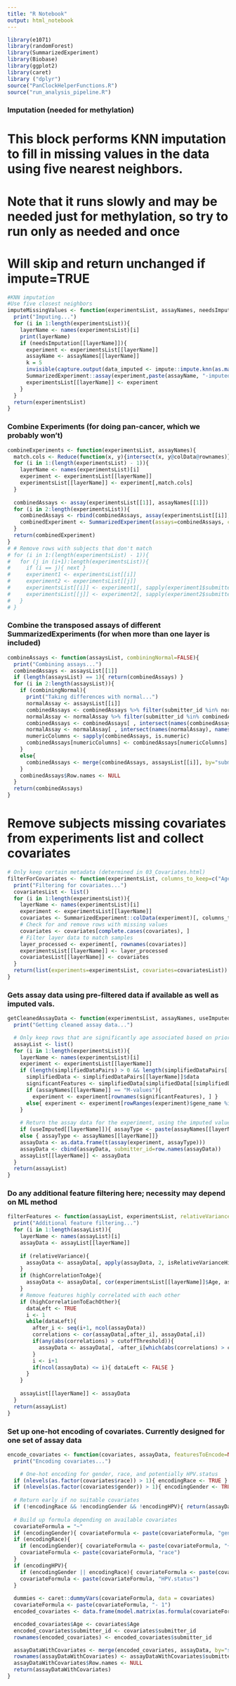 ```yaml
---
title: "R Notebook"
output: html_notebook
---
```


```r
library(e1071) 
library(randomForest) 
library(SummarizedExperiment)
library(Biobase)
library(ggplot2)
library(caret)
library ("dplyr")
source("PanClockHelperFunctions.R")
source("run_analysis_pipeline.R")
```

### Imputation (needed for methylation)

# This block performs KNN imputation to fill in missing values in the data using five nearest neighbors.

# Note that it runs slowly and may be needed just for methylation, so try to run only as needed and once

# Will skip and return unchanged if impute=TRUE

```r
#KNN imputation
#Use five closest neighbors
imputeMissingValues <- function(experimentsList, assayNames, needsImputation){
  print("Imputing...")
  for (i in 1:length(experimentsList)){
    layerName <- names(experimentsList)[i]
    print(layerName)
    if (needsImputation[[layerName]]){
      experiment <- experimentsList[[layerName]]
      assayName <- assayNames[[layerName]]
      k = 5
      invisible(capture.output(data_imputed <- impute::impute.knn(as.matrix(SummarizedExperiment::assay(experiment,assayName)), k = k )$data))
      SummarizedExperiment::assay(experiment,paste(assayName, "-imputed", sep="")) <- as.data.frame(data_imputed)
      experimentsList[[layerName]] <- experiment
    }
  }
  return(experimentsList)
}
```

### Combine Experiments (for doing pan-cancer, which we probably won't)
```r
combineExperiments <- function(experimentsList, assayNames){
  match.cols <- Reduce(function(x, y){intersect(x, y@colData@rownames)}, experimentsList, init = colnames(experimentsList[[1]]))
  for (i in 1:(length(experimentsList) - 1)){
    layerName <- names(experimentsList)[i]
    experiment <- experimentsList[[layerName]] 
    experimentsList[[layerName]] <- experiment[,match.cols]
  }
  
  combinedAssays <- assay(experimentsList[[1]], assayNames[[1]])
  for (i in 2:length(experimentsList)){
    combinedAssays <- rbind(combinedAssays, assay(experimentsList[[i]], assayNames[[i]]))
    combinedExperiment <- SummarizedExperiment(assays=combinedAssays, colData = colData(experimentsList[[1]]))
  }
  return(combinedExperiment)
}
# # Remove rows with subjects that don't match
# for (i in 1:(length(experimentsList) - 1)){
#   for (j in (i+1):length(experimentsList)){
#     if (i == j){ next }
#     experiment1 <- experimentsList[[i]]
#     experiment2 <- experimentsList[[j]]
#     experimentsList[[i]] <- experiment1[, sapply(experiment1$submitter_id, checkIfNameMatch, experiment=experiment2)]
#     experimentsList[[j]] <- experiment2[, sapply(experiment2$submitter_id, checkIfNameMatch, experiment=experiment1)]
#   }
# }
```

### Combine the transposed assays of different SummarizedExperiments (for when more than one layer is included)
```r
combineAssays <- function(assaysList, combiningNormal=FALSE){
  print("Combining assays...")
  combinedAssays <- assaysList[[1]]
  if (length(assaysList) == 1){ return(combinedAssays) }
  for (i in 2:length(assaysList)){
    if (combiningNormal){
      print("Taking differences with normal...")
      normalAssay <- assaysList[[i]]
      combinedAssays <- combinedAssays %>% filter(submitter_id %in% normalAssay$submitter_id)
      normalAssay <- normalAssay %>% filter(submitter_id %in% combinedAssays$submitter_id)
      combinedAssays <- combinedAssays[ , intersect(names(combinedAssays), names(normalAssay))]
      normalAssay <- normalAssay[ , intersect(names(normalAssay), names(combinedAssays))]
      numericColumns <- sapply(combinedAssays, is.numeric)
      combinedAssays[numericColumns] <- combinedAssays[numericColumns] - normalAssay[numericColumns]
    }
    else{
      combinedAssays <- merge(combinedAssays, assaysList[[i]], by="submitter_id", all=FALSE)
    }
    combinedAssays$Row.names <- NULL
  }
  return(combinedAssays)
}
```

# Remove subjects missing covariates from experiments list and collect covariates
```r
# Only keep certain metadata (determined in 03_Covariates.html)
filterForCovariates <- function(experimentsList, columns_to_keep=c("Age", "gender", "race", "HPV.status", "submitter_id")){
  print("Filtering for covariates...")
  covariatesList <- list()
  for (i in 1:length(experimentsList)){
    layerName <- names(experimentsList)[i]
    experiment <- experimentsList[[layerName]]
    covariates <- SummarizedExperiment::colData(experiment)[, columns_to_keep, drop = FALSE]
    # Check for and remove rows with missing values
    covariates <- covariates[complete.cases(covariates), ]
    # Filter layer data to match samples
    layer_processed <- experiment[, rownames(covariates)]
    experimentsList[[layerName]] <- layer_processed
    covariatesList[[layerName]] <- covariates
  }
  return(list(experiments=experimentsList, covariates=covariatesList))
}
```

### Gets assay data using pre-filtered data if available as well as imputed vals.
```r
getCleanedAssayData <- function(experimentsList, assayNames, useImputed, simplifiedDataPairs=list()){
  print("Getting cleaned assay data...")

  # Only keep rows that are significantly age associated based on prior calculations
  assayList <- list()
  for (i in 1:length(experimentsList)){    
    layerName <- names(experimentsList)[i]
    experiment <- experimentsList[[layerName]]
    if (length(simplifiedDataPairs) > 0 && length(simplifiedDataPairs[[layerName]]) > 1){
      simplifiedData <- simplifiedDataPairs[[layerName]]$data
      significantFeatures <- simplifiedData[simplifiedData[[simplifiedDataPairs[[layerName]]$metric]] <= 0.025, ]
      if (assayNames[[layerName]] == "M-values"){ 
        experiment <- experiment[rownames(significantFeatures), ] }
      else{ experiment <- experiment[rowRanges(experiment)$gene_name %in% rownames(significantFeatures), ] }
    }
  
    # Return the assay data for the experiment, using the imputed values if available
    if (useImputed[[layerName]]){ assayType <- paste(assayNames[[layerName]],"-imputed",sep="")}
    else { assayType <- assayNames[[layerName]]}
    assayData <- as.data.frame(t(assay(experiment, assayType)))
    assayData <- cbind(assayData, submitter_id=row.names(assayData))
    assayList[[layerName]] <- assayData
  }
  return(assayList)
}
```

### Do any additional feature filtering here; necessity may depend on ML method
```r
filterFeatures <- function(assayList, experimentsList, relativeVariance=FALSE, highCorrelationToAge=FALSE, highCorrelationToEachOther=FALSE, cutoffThreshold=0.99){
  print("Additional feature filtering...")
  for (i in 1:length(assayList)){
    layerName <- names(assayList)[i]
    assayData <- assayList[[layerName]]
    
    if (relativeVariance){
      assayData <- assayData[, apply(assayData, 2, isRelativeVarianceHigh)]
    }
    if (highCorrelationToAge){
      assayData <- assayData[, cor(experimentsList[[layerName]]$Age, assayData) > 0.001]
    }
    # Remove features highly correlated with each other
    if (highCorrelationToEachOther){
      dataLeft <- TRUE
      i <- 1
      while(dataLeft){
        after_i <- seq(i+1, ncol(assayData))
        correlations <- cor(assayData[,after_i], assayData[,i])
        if(any(abs(correlations) > cutoffThreshold)){
          assayData <- assayData[, -after_i[which(abs(correlations) > cutoffThreshold)]]
        }
        i <- i+1
        if(ncol(assayData) <= i){ dataLeft <- FALSE }
      }
    }
    
    assayList[[layerName]] <- assayData
  }
  return(assayList)
}
```

### Set up one-hot encoding of covariates. Currently designed for one set of assay data

```r
encode_covariates <- function(covariates, assayData, featuresToEncode=NULL, encodingHPV=FALSE, encodingGender=FALSE, encodingRace=FALSE){
  print("Encoding covariates...")

    # One-hot encoding for gender, race, and potentially HPV.status
  if (nlevels(as.factor(covariates$race)) > 1){ encodingRace <- TRUE }
  if (nlevels(as.factor(covariates$gender)) > 1){ encodingGender <- TRUE }
  
  # Return early if no suitable covariates
  if (!encodingRace && !encodingGender && !encodingHPV){ return(assayData) }
  
  # Build up formula depending on available covariates
  covariateFormula = "~"
  if (encodingGender){ covariateFormula <- paste(covariateFormula, "gender") }
  if (encodingRace){ 
    if (encodingGender){ covariateFormula <- paste(covariateFormula, "+") }
    covariateFormula <- paste(covariateFormula, "race") 
  }
  if (encodingHPV){
    if (encodingGender || encodingRace){ covariateFormula <- paste(covariateFormula, "+") }
    covariateFormula <- paste(covariateFormula, "HPV.status") 
  }
  
  dummies <- caret::dummyVars(covariateFormula, data = covariates)
  covariateFormula <- paste(covariateFormula, "- 1")
  encoded_covariates <- data.frame(model.matrix(as.formula(covariateFormula), data = covariates))

  encoded_covariates$Age <- covariates$Age
  encoded_covariates$submitter_id <- covariates$submitter_id
  rownames(encoded_covariates) <- encoded_covariates$submitter_id

  assayDataWithCovariates <- merge(encoded_covariates, assayData, by="submitter_id", all=FALSE)
  rownames(assayDataWithCovariates) <- assayDataWithCovariates$submitter_id
  assayDataWithCovariates$Row.names <- NULL
  return(assayDataWithCovariates)
}
```

